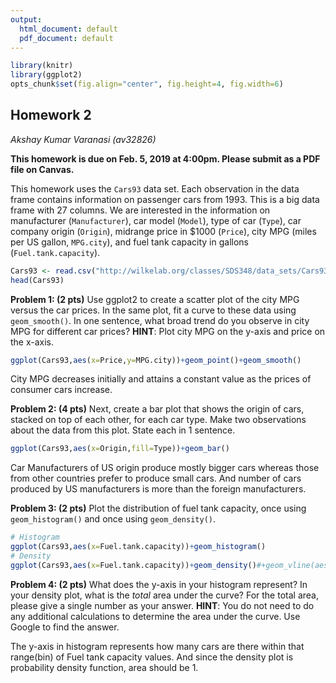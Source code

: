 ```yaml
---
output:
  html_document: default
  pdf_document: default
---
```

```r
library(knitr)
library(ggplot2)
opts_chunk$set(fig.align="center", fig.height=4, fig.width=6)
```
## Homework 2
*Akshay Kumar Varanasi (av32826)*

**This homework is due on Feb. 5, 2019 at 4:00pm. Please submit as a PDF file on Canvas.**

This homework uses the `Cars93` data set. Each observation in the data frame contains information on passenger cars from 1993. This is a big data frame with 27 columns. We are interested in the information on manufacturer (`Manufacturer`), car model (`Model`), type of car (`Type`), car company origin (`Origin`), midrange price in $1000 (`Price`), city MPG (miles per US gallon, `MPG.city`), and fuel tank capacity in gallons (`Fuel.tank.capacity`). 

```r
Cars93 <- read.csv("http://wilkelab.org/classes/SDS348/data_sets/Cars93.csv")
head(Cars93)
```

**Problem 1: (2 pts)** Use ggplot2 to create a scatter plot of the city MPG versus the car prices. In the same plot, fit a curve to these data using `geom_smooth()`. In one sentence, what broad trend do you observe in city MPG for different car prices? **HINT**: Plot city MPG on the y-axis and price on the x-axis.

```r
ggplot(Cars93,aes(x=Price,y=MPG.city))+geom_point()+geom_smooth()
```

City MPG decreases initially and attains a constant value as the prices of consumer cars increase.

**Problem 2: (4 pts)** Next, create a bar plot that shows the origin of cars, stacked on top of each other, for each car type. Make two observations about the data from this plot. State each in 1 sentence.

```r
ggplot(Cars93,aes(x=Origin,fill=Type))+geom_bar()
```
Car Manufacturers of US origin produce mostly bigger cars whereas those from other countries prefer to produce small cars.
And number of cars produced by US manufacturers is more than the foreign manufacturers.

**Problem 3: (2 pts)** Plot the distribution of fuel tank capacity, once using `geom_histogram()` and once using `geom_density()`. 

```r
# Histogram
ggplot(Cars93,aes(x=Fuel.tank.capacity))+geom_histogram()
# Density
ggplot(Cars93,aes(x=Fuel.tank.capacity))+geom_density()#+geom_vline(aes(xintercept=mean(Fuel.tank.capacity)), color="blue", linetype="dashed", size=1) #for 


```

**Problem 4: (2 pts)** What does the y-axis in your histogram represent? In your density plot, what is the *total* area under the curve? For the total area, please give a single number as your answer. **HINT**: You do not need to do any additional calculations to determine the area under the curve. Use Google to find the answer. 

The y-axis in histogram represents how many cars are there within that range(bin) of Fuel tank capacity values. And since the density plot is probability density function, area should be 1.